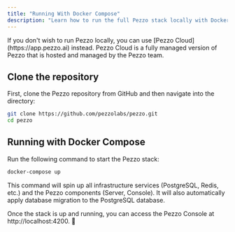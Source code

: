 ```yaml
---
title: "Running With Docker Compose"
description: "Learn how to run the full Pezzo stack locally with Docker Compose."
---
```


<Tip>
  If you don't wish to run Pezzo locally, you can use [Pezzo
  Cloud](https://app.pezzo.ai) instead. Pezzo Cloud is a fully managed version
  of Pezzo that is hosted and managed by the Pezzo team.
</Tip>

## Clone the repository

First, clone the Pezzo repository from GitHub and then navigate into the directory:

```bash
git clone https://github.com/pezzolabs/pezzo.git
cd pezzo
```

## Running with Docker Compose

Run the following command to start the Pezzo stack:

```bash
docker-compose up
```

This command will spin up all infrastructure services (PostgreSQL, Redis, etc.) and the Pezzo components (Server, Console). It will also automatically apply database migration to the PostgreSQL database.

Once the stack is up and running, you can access the Pezzo Console at http://localhost:4200. 🚀
